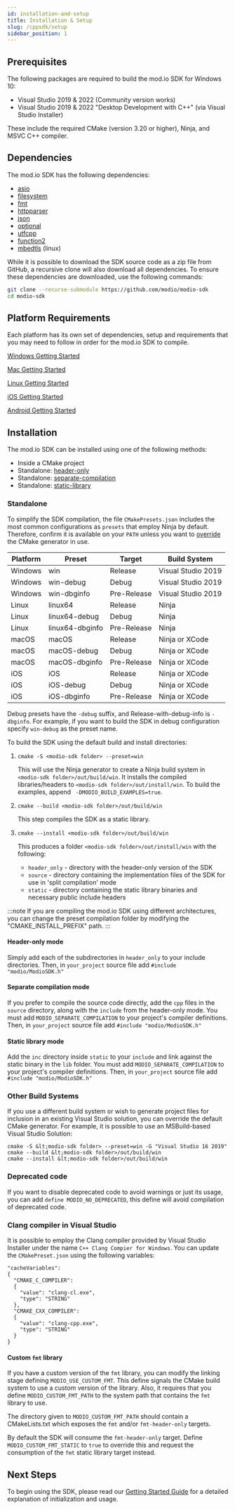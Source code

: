 ```yaml
---
id: installation-and-setup
title: Installation & Setup
slug: /cppsdk/setup
sidebar_position: 1
---
```


## Prerequisites

The following packages are required to build the mod.io SDK for Windows 10:

* Visual Studio 2019 & 2022 (Community version works)
* Visual Studio 2019 & 2022 "Desktop Development with C++" (via Visual Studio Installer)

These include the required CMake (version 3.20 or higher), Ninja, and MSVC C++ compiler.

## Dependencies

The mod.io SDK has the following dependencies:

* [asio](https://github.com/modio/modio-integration-asio)
* [filesystem](https://github.com/modio/modio-integration-filesystem)
* [fmt](https://github.com/fmtlib/fmt)
* [httpparser](https://github.com/nekipelov/httpparser)
* [json](https://github.com/nlohmann/json)
* [optional](https://github.com/modio/modio-integration-optional)
* [utfcpp](https://github.com/nemtrif/utfcpp)
* [function2](https://github.com/Naios/function2)
* [mbedtls](https://github.com/ARMmbed/mbedtls) (linux)

While it is possible to download the SDK source code as a zip file from GitHub, a recursive clone will also download all dependencies. To ensure these dependencies are downloaded, use the following commands:

```zsh
git clone --recurse-submodule https://github.com/modio/modio-sdk
cd modio-sdk
```

## Platform Requirements

Each platform has its own set of dependencies, setup and requirements that you may need to follow in order for the mod.io SDK to compile.

[Windows Getting Started](windows/getting-started)

[Mac Getting Started](macos/getting-started)

[Linux Getting Started](linux/getting-started)

[iOS Getting Started](ios/getting-started)

[Android Getting Started](android/getting-started)

## Installation

The mod.io SDK can be installed using one of the following methods:

* Inside a CMake project
* Standalone: [header-only](#header-only-mode)
* Standalone: [separate-compilation](#separate-compilation-mode)
* Standalone: [static-library](#static-library-mode)


### Standalone
To simplify the SDK compilation, the file `CMakePresets.json` includes the most common configurations as `presets` that employ Ninja by default. Therefore, confirm it is available on your `PATH` unless you want to [override](#override) the CMake generator in use.

| Platform | Preset | Target | Build System |
| --- | --- | --- | --- |
| Windows | win | Release | Visual Studio 2019 |
| Windows | win-debug | Debug | Visual Studio 2019 |
| Windows | win-dbginfo | Pre-Release | Visual Studio 2019 |
| Linux | linux64 | Release | Ninja |
| Linux | linux64-debug | Debug | Ninja |
| Linux | linux64-dbginfo | Pre-Release | Ninja |
| macOS | macOS | Release | Ninja or XCode |
| macOS | macOS-debug | Debug | Ninja or XCode |
| macOS | macOS-dbginfo | Pre-Release | Ninja or XCode |
| iOS   | iOS           | Release     | Ninja or XCode |
| iOS   | iOS-debug     | Debug       | Ninja or XCode |
| iOS   | iOS-dbginfo   | Pre-Release | Ninja or XCode |


Debug presets have the `-debug` suffix, and Release-with-debug-info is `-dbginfo`. For example, if you want to build the SDK in debug configuration specify `win-debug` as the preset name.

To build the SDK using the default build and install directories:

1. `cmake -S <modio-sdk folder> --preset=win`

   This will use the Ninja generator to create a Ninja build system in `<modio-sdk folder>/out/build/win`. It installs the compiled libraries/headers to `<modio-sdk folder>/out/install/win`. To build the examples, append ` -DMODIO_BUILD_EXAMPLES=true`.
2. `cmake --build <modio-sdk folder>/out/build/win`

   This step compiles the SDK as a static library.
3. `cmake --install <modio-sdk folder>/out/build/win`

   This produces a folder `<modio-sdk folder>/out/install/win` with the following:

   * `header_only` - directory with the header-only version of the SDK
   * `source` - directory containing the implementation files of the SDK for use in 'split compilation' mode
   * `static` - directory containing the static library binaries and necessary public include headers

:::note
If you are compiling the mod.io SDK using different architectures, you can change the preset compilation folder by modifying the "CMAKE_INSTALL_PREFIX" path.
:::

#### Header-only mode

Simply add each of the subdirectories in `header_only` to your include directories. Then, in `your_project` source file add `#include "modio/ModioSDK.h"`

#### Separate compilation mode

If you prefer to compile the source code directly, add the `cpp` files in the `source` directory, along with the `include` from the header-only mode.
You must add `MODIO_SEPARATE_COMPILATION` to your project's compiler definitions. Then, in `your_project` source file add `#include "modio/ModioSDK.h"`

#### Static library mode

Add the `inc` directory inside `static` to your `include` and link against the static binary in the `lib` folder.  You must add `MODIO_SEPARATE_COMPILATION` to your project's compiler definitions. Then, in `your_project` source file add `#include "modio/ModioSDK.h"`

### Other Build Systems

If you use a different build system or wish to generate project files for inclusion in an existing Visual Studio solution, you can override the default CMake generator. For example, it is possible to use an MSBuild-based Visual Studio Solution:

```
cmake -S &lt;modio-sdk folder> --preset=win -G "Visual Studio 16 2019"
cmake --build &lt;modio-sdk folder>/out/build/win
cmake --install &lt;modio-sdk folder>/out/build/win
```

### Deprecated code

If you want to disable deprecated code to avoid warnings or just its usage, you can add `define MODIO_NO_DEPRECATED`, this define will avoid compilation of deprecated code.

### Clang compiler in Visual Studio

It is possible to employ the Clang compiler provided by Visual Studio Installer under the name `C++ Clang Compier for Windows`. You can update the `CMakePreset.json` using the following variables:

```
"cacheVariables": 
{
  "CMAKE_C_COMPILER":
  {
    "value": "clang-cl.exe",
    "type": "STRING"
  },
  "CMAKE_CXX_COMPILER":
  {
    "value": "clang-cpp.exe",
    "type": "STRING"
  }
}
```

#### Custom `fmt` library
If you have a custom version of the `fmt` library, you can modify the linking stage defining `MODIO_USE_CUSTOM_FMT`. This define signals the CMake build system to use a custom version of the library. Also, it requires that you define `MODIO_CUSTOM_FMT_PATH` to the system path that contains the `fmt` library to use.

The directory given to `MODIO_CUSTOM_FMT_PATH` should contain a CMakeLists.txt which exposes the `fmt` and/or `fmt-header-only` targets.

By default the SDK will consume the `fmt-header-only` target. Define `MODIO_CUSTOM_FMT_STATIC` to `true` to override this and request the consumption of the `fmt` static library target instead.

## Next Steps

To begin using the SDK, please read our [Getting Started Guide](getting-started) for a detailed explanation of initialization and usage.